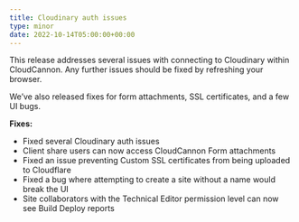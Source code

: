 ```yaml
---
title: Cloudinary auth issues
type: minor
date: 2022-10-14T05:00:00+00:00
---
```

This release addresses several issues with connecting to Cloudinary within CloudCannon.  Any further issues should be fixed by refreshing your browser.

We’ve also released fixes for form attachments, SSL certificates, and a few UI bugs.

**Fixes:**

* Fixed several Cloudinary auth issues
* Client share users can now access CloudCannon Form attachments
* Fixed an issue preventing Custom SSL certificates from being uploaded to Cloudflare
* Fixed a bug where attempting to create a site without a name would break the UI
* Site collaborators with the Technical Editor permission level can now see Build Deploy reports